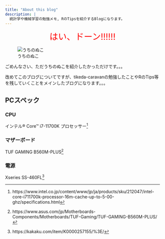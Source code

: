 ```yaml
---
title: "About this blog"
description: |
  統計学や機械学習の勉強メモ, RのTipsを紹介するBlogになります。
---
```

<center>
<span style="font-size: 200%; color: red;">はい、ドーン!!!!!!</span>
</center>

![うちのぬこ](images/tikeda-logo.jpeg)

ごめんなさい、ただうちのぬこを紹介したかっただけです。。。

改めてこのブログについてですが、tikeda-caravanの勉強したことやRのTips等を残していくことをメインしたブログになります。。。

## PCスペック

### CPU

インテル® Core™ i7-11700K プロセッサー^[https://www.intel.co.jp/content/www/jp/ja/products/sku/212047/intel-core-i711700k-processor-16m-cache-up-to-5-00-ghz/specifications.html]

### マザーボード

TUF GAMING B560M-PLUS^[https://www.asus.com/jp/Motherboards-Components/Motherboards/TUF-Gaming/TUF-GAMING-B560M-PLUS/]


### 電源

Xseries SS-460FL^[https://kakaku.com/item/K0000257155/%3E/]


